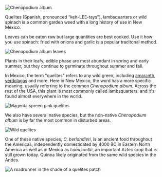 ![Chenopodium album](/assets/chenopodium/img/plant.jpg "Chenopodium album")

Quelites (Spanish, pronounced “keh-LEE-tays”), lambsquarters or wild spinach is a common garden weed with a long history of use in New Mexico.

Leaves can be eaten raw but large quantities are best cooked. Use it how you use spinach: fried with onions and garlic is a popular traditonal method.

![Chenopodium album leaves](/assets/chenopodium/img/leaves.jpg "Chenopodium album leaves")

Plants in their leafy, edible phase are most abundant in spring and early summer, but they continue to germinate throughout summer and fall.

In Mexico, the term "quelites" refers to any wild green, including [amaranth](amaranthus), [verdolagas](portulaca) and more. Here in New Mexico, the word has a more specific meaning, usually referring to the common _Chenopodium album_. Across the rest of the USA, this plant is most commonly called lambsquarters, and it's found almost everywhere in the world.

![Magenta spreen pink quelites](/assets/chenopodium/img/pink.jpg "A cultivated European species, Magenta spreen or Chenopodium giganteum")

We also have several native species, but the non-native _Chenopodium album_ is by far the most common in disturbed areas.

![Wild quelites](/assets/chenopodium/img/wild.jpg "One of our native Chenopodium species, in Jemez. This is most likely Chenopodium fremontii.")

One of these native species, _C. berlandieri_, is an ancient food throughout the Americas, independently domesticated by 4000 BC in Eastern North America as well as in Mexico as _huauzontle_, an important Aztec crop that is still grown today. Quinoa likely originated from the same wild species in the Andes.

![A roadrunner in the shade of a quelites patch](/assets/chenopodium/img/roadrunner.jpg "A roadrunner in the shade of a Chenopodium album patch")
